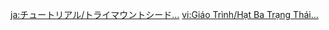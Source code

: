 {{Tutorial
|title    = Tri-Yana Seeds
|subtitle = Exploration Knowledge
|type     = Adventure
|icon     = Icon Tutorial Combat.png
|about    = Tri-Yana Seed
|image1   = Tutorial Tri-Yana Seeds.png
|text1    = Just as the [[Tri-Lakshana Creature]]s have a {{Color|Dendro|Normal}}, {{Color|Pyro|Scorched}}, and {{Color|Electro|Activated}} form, these [[Tri-Yana Seed]]s, which can reveal hidden objects, have similar states. When {{Color|Pyro|Scorched}}, they will stop moving, and when normal, they will move along a fixed path. When activated using {{Electro}}, they will release an even larger Truesense Pulse...
|sort     = 6158
}}
<noinclude>
<!-- interwikis -->
[[ja:チュートリアル/トライマウントシード…]]
[[vi:Giáo Trình/Hạt Ba Trạng Thái...]]
</noinclude>